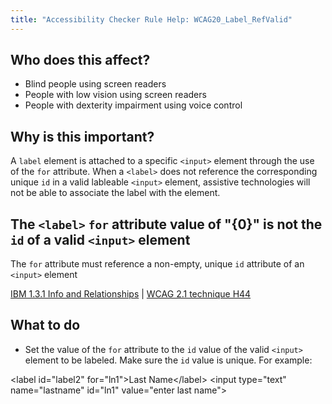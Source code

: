 ```yaml
---
title: "Accessibility Checker Rule Help: WCAG20_Label_RefValid"
---
```


<div className="toolHelp">
<Row>
<Column colLg={5} colMd={3} colSm={4} className="toolLeft">

## Who does this affect?

* Blind people using screen readers
* People with low vision using screen readers
* People with dexterity impairment using voice control

## Why is this important?

A `label` element is attached to a specific `<input>` element through the use of the `for` attribute. When a `<label>` does not reference the corresponding unique `id` in a valid lableable `<input>` element, assistive technologies will not be able to associate the label with the element.

</Column>
<Column colLg={11} colMd={5} colSm={4} className="toolMain">

<div id="locLevel"></div>

## The `<label>` `for` attribute value of \"{0}\" is not the `id` of a valid `<input>` element
The `for` attribute must reference a non-empty, unique `id` attribute of an `<input>` element

[IBM 1.3.1 Info and Relationships](https://www.ibm.com/able/guidelines/ci162/info_and_relationships.html) | [WCAG 2.1 technique H44](https://www.w3.org/WAI/WCAG21/Techniques/html/H44)

<div id="locSnippet"></div>

## What to do

* Set the value of the `for` attribute to the `id` value of the valid `<input>` element to be labeled. Make sure the `id` value is unique. For example:

<CodeSnippet type="multi" light={true}>&lt;label id="label2" for="ln1"&gt;Last Name&lt;/label&gt;
&lt;input type="text" name="lastname" id="ln1" value="enter last name"&gt;</CodeSnippet>

</Column>
</Row>
</div>

